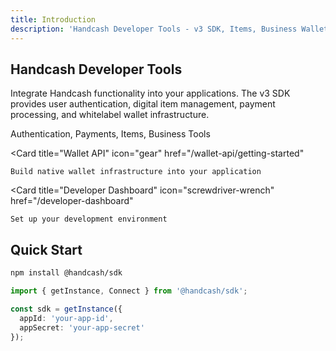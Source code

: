 ```yaml
---
title: Introduction
description: 'Handcash Developer Tools - v3 SDK, Items, Business Wallet, and Wallet Infrastructure'
---
```


## Handcash Developer Tools

Integrate Handcash functionality into your applications. The v3 SDK provides user authentication, digital item management, payment processing, and whitelabel wallet infrastructure.

<CardGroup cols={3}>
  <Card
    title="v3 SDK"
    icon="rocket"
    href="/v3/getting-started"
  >
    Authentication, Payments, Items, Business Tools
  </Card>
  
  <Card
    title="Wallet API"
    icon="gear"
    href="/wallet-api/getting-started"
  >
    Build native wallet infrastructure into your application
  </Card>
  
  <Card
    title="Developer Dashboard"
    icon="screwdriver-wrench"
    href="/developer-dashboard"
  >
    Set up your development environment
  </Card>
</CardGroup>

## Quick Start

```bash
npm install @handcash/sdk
```

```typescript
import { getInstance, Connect } from '@handcash/sdk';

const sdk = getInstance({
  appId: 'your-app-id',
  appSecret: 'your-app-secret'
});
```